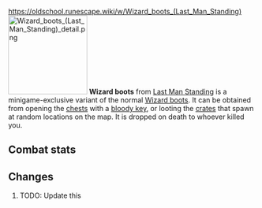 https://oldschool.runescape.wiki/w/Wizard_boots_(Last_Man_Standing)
{{Infobox Item
|name = Wizard boots
|image = [[File:Wizard boots (Last Man Standing).png]]
|release = [[4 August]] [[2016]]
|update = Last Man Standing Beta and Splashing Restrictions  # TODO: Update this
|members = No
|quest = No
|tradeable = No
|placeholder = No
|equipable = Yes
|stackable = No
|noteable = Yes
|options = Wear, Drop
|examine = Slightly magical boots.
|value = 5
|alchable = No
|weight = 0.283
|id = 27162
}}
[[File:Wizard boots (Last Man Standing) detail.png|160px|left]]
'''Wizard boots''' from [[Last Man Standing]] is a minigame-exclusive variant of the normal [[Wizard boots]]. It can be obtained from opening the [[Chest (Last Man Standing)|chests]] with a [[bloody key]], or looting the [[Crate (Last Man Standing)|crates]] that spawn at random locations on the map. It is dropped on death to whoever killed you.

==Combat stats==
{{Infobox Bonuses
|astab = 0
|aslash = 0
|acrush = 0
|amagic = 4
|arange = 0
|dstab = 0
|dslash = 0
|dcrush = 0
|dmagic = 4
|drange = 0
|str = 0
|rstr = 0
|mdmg = 0
|prayer = 0
|slot = feet
|image = [[File:Wizard boots (Last Man Standing) equipped male.png|160px]]
|altimage = [[File:Wizard boots (Last Man Standing) equipped female.png|160px]]
}}

==Changes==
# TODO: Update this
{{Subject changes header}}
{{Subject changes
|date = 4 August 2016
|update = Last Man Standing
|change = The item was made fully available with the release of Last Man Standing.
}}
{{Subject changes footer}}

{{Last Man Standing In-game Items}}